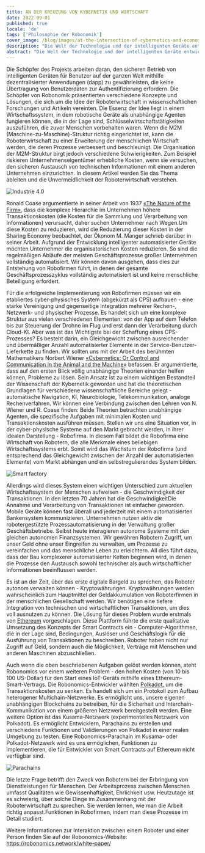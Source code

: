 ```yaml
---
title: AN DER KREUZUNG VON KYBERNETIK UND WIRTSCHAFT
date: 2022-09-01
published: true
locale: 'de'
tags: ['Philosophie der Robonomik']
cover_image: /blog/images/at-the-intersection-of-cybernetics-and-economics/сover_1.jpg
description: "Die Welt der Technologie und der intelligenten Geräte entwickelt sich aktiv weiter. Neue Gadgets und Systeme tauchen jeden Tag auf. Sie helfen, das menschliche Leben zu vereinfachen und zu verbessern. Dies ist jedoch nicht die einzige Aufgabe. Eines der Hindernisse für die Robotertechnologie ist das hohe Maß an Gerätesicherheit und Datenschutz für Benutzer. Die Entwickler von Robonomik arbeiten seit 7 Jahren an dieser Aufgabe."
abstract: "Die Welt der Technologie und der intelligenten Geräte entwickelt sich aktiv weiter. Neue Gadgets und Systeme tauchen jeden Tag auf. Sie helfen, das menschliche Leben zu vereinfachen und zu verbessern. Dies ist jedoch nicht die einzige Aufgabe. Eines der Hindernisse für die Robotertechnologie ist das hohe Maß an Gerätesicherheit und Datenschutz für Benutzer. Die Entwickler von Robonomik arbeiten seit 7 Jahren an dieser Aufgabe."
---
```


Die Schöpfer des Projekts arbeiten daran, den sicheren Betrieb von intelligenten Geräten für Benutzer auf der ganzen Welt mithilfe dezentralisierter Anwendungen (dapp) zu gewährleisten, die keine Übertragung von Benutzerdaten zur Authentifizierung erfordern. Die Schöpfer von Robonomik präsentierten verschiedene Konzepte und Lösungen, die sich um die Idee der Roboterwirtschaft in wissenschaftlichen Forschungen und Artikeln vereinten. Die Essenz der Idee liegt in einem Wirtschaftssystem, in dem robotische Geräte als unabhängige Agenten fungieren können, die in der Lage sind, Schlüsselwirtschaftstätigkeiten auszuführen, die zuvor Menschen vorbehalten waren. Wenn die M2M (Maschine-zu-Maschine)-Struktur richtig eingerichtet ist, kann die Roboterwirtschaft zu einer Erweiterung der menschlichen Wirtschaft werden, die deren Prozesse verbessert und beschleunigt. Die Organisation der M2M-Struktur birgt jedoch verschiedene Schwierigkeiten. Zum Beispiel riskieren Unternehmenseigentümer erhebliche Kosten, wenn sie versuchen, den sicheren Austausch von technischen Informationen mit einem anderen Unternehmen einzurichten. In diesem Artikel werden Sie das Thema ableiten und die Unvermeidlichkeit der Roboterwirtschaft verstehen.

![Industrie 4.0](/blog/images/at-the-intersection-of-cybernetics-and-economics/pic_1.jpg)

Ronald Coase argumentierte in seiner Arbeit von 1937 [«The Nature of the Firm»](https://www.jstor.org/stable/2626876), dass die komplexe Hierarchie im Unternehmen höhere Transaktionskosten (die Kosten für die Sammlung und Verarbeitung von Informationen) verursacht, daher suchen Unternehmer nach Wegen.Um diese Kosten zu reduzieren, wird die Reduzierung dieser Kosten in der Sharing Economy beobachtet, der Ökonom M. Manger schrieb darüber in seiner Arbeit. Aufgrund der Entwicklung intelligenter automatisierter Geräte möchten Unternehmer die organisatorischen Kosten reduzieren. So sind die regelmäßigen Abläufe der meisten Geschäftsprozesse großer Unternehmen vollständig automatisiert. Wir können davon ausgehen, dass dies zur Entstehung von Robofirmen führt, in denen der gesamte Geschäftsprozesszyklus vollständig automatisiert ist und keine menschliche Beteiligung erfordert.

Für die erfolgreiche Implementierung von Robofirmen müssen wir ein etabliertes cyber-physisches System (abgekürzt als CPS) aufbauen - eine starke Vereinigung und gegenseitige Integration mehrerer Rechen-, Netzwerk- und physischer Prozesse. Es handelt sich um eine komplexe Struktur aus vielen verschiedenen Elementen: von der App auf dem Telefon bis zur Steuerung der Drohne im Flug und erst dann der Verarbeitung durch Cloud-KI. Aber was ist das Wichtigste bei der Schaffung eines CPS-Prozesses? Es besteht darin, ein Gleichgewicht zwischen ausreichender und übermäßiger Anzahl automatisierter Elemente in der Service-Benutzer-Lieferkette zu finden. Wir sollten uns mit der Arbeit des berühmten Mathematikers Norbert Wiener [«Cybernetics: Or Control and Communication in the Animal and the Machine»](https://mitpress.mit.edu/books/cybernetics-or-control-and-communication-animal-and-machine-reissue-1961-second-edition) befassen. Er argumentierte, dass auf den ersten Blick völlig unabhängige Theorien einander helfen können, Probleme zu lösen. Sein Ansatz ist zu einem wichtigen Bestandteil der Wissenschaft der Kybernetik geworden und hat die theoretischen Grundlagen für verschiedene wissenschaftliche Bereiche gelegt - automatische Navigation, KI, Neurobiologie, Telekommunikation, analoge Rechenverfahren. Wir können eine Verbindung zwischen den Lehren von N. Wiener und R. Coase finden: Beide Theorien betrachten unabhängige Agenten, die spezifische Aufgaben mit minimalen Kosten und Transaktionskosten ausführen müssen. Stellen wir uns eine Situation vor, in der cyber-physische Systeme auf den Markt gebracht werden, in ihrer idealen Darstellung - Robofirma. In diesem Fall bildet die Robofirma eine Wirtschaft von Robotern, die alle Merkmale eines beliebigen Wirtschaftssystems erbt. Somit wird das Wachstum der Robofirma (und entsprechend das Gleichgewicht zwischen der Anzahl der automatisierten Elemente) vom Markt abhängen und ein selbstregulierendes System bilden.

![Smart factory](/blog/images/at-the-intersection-of-cybernetics-and-economics/pic_2.jpg)

Allerdings wird dieses System einen wichtigen Unterschied zum aktuellen Wirtschaftssystem der Menschen aufweisen - die Geschwindigkeit der Transaktionen. In den letzten 70 Jahren hat die GeschwindigkeitDie Annahme und Verarbeitung von Transaktionen ist einfacher geworden. Mobile Geräte können fast überall und jederzeit mit einem automatisierten Bankensystem kommunizieren. Unternehmen nutzen aktiv die robotergestützte Prozessautomatisierung in der Verwaltung großer Geschäftsbetriebe. Selbst heute interagieren autonome Systeme mit den gleichen autonomen Finanzsystemen. Wir gewähren Robotern Zugriff, um unser Geld ohne unser Eingreifen zu verwalten, um Prozesse zu vereinfachen und das menschliche Leben zu erleichtern. All dies führt dazu, dass der Bau komplexerer automatisierter Ketten beginnen wird, in denen die Prozesse den Austausch sowohl technischer als auch wirtschaftlicher Informationen beeinflussen werden.

Es ist an der Zeit, über das erste digitale Bargeld zu sprechen, das Roboter autonom verwalten können - Kryptowährungen. Kryptowährungen werden wahrscheinlich zum Hauptmittel der Geldakkumulation von Roboterfirmen in der menschlichen Gesellschaft werden. Wir benötigen eine tiefere Integration von technischen und wirtschaftlichen Transaktionen, um dies voll ausnutzen zu können. Die Lösung für dieses Problem wurde erstmals von [Ethereum](https://ethereum.org/en/whitepaper/) vorgeschlagen. Diese Plattform führte die erste qualitative Umsetzung des Konzepts der Smart Contracts ein - Computer-Algorithmen, die in der Lage sind, Bedingungen, Auslöser und Geschäftslogik für die Ausführung von Transaktionen zu beschreiben. Roboter haben nicht nur Zugriff auf Geld, sondern auch die Möglichkeit, Verträge mit Menschen und anderen Maschinen abzuschließen.

Auch wenn die oben beschriebenen Aufgaben gelöst werden können, steht Robonomics vor einem weiteren Problem - den hohen Kosten (von 10 bis 100 US-Dollar) für den Start eines IoT-Geräts mithilfe eines Ethereum-Smart-Vertrags. Die Robonomics-Entwickler wählten [Polkadot](https://polkadot.network/PolkaDotPaper.pdf), um die Transaktionskosten zu senken. Es handelt sich um ein Protokoll zum Aufbau heterogener Multichain-Netzwerke. Es ermöglicht uns, unsere eigenen unabhängigen Blockchains zu betreiben, für die Sicherheit und Interchain-Kommunikation von einem größeren Netzwerk bereitgestellt werden. Eine weitere Option ist das Kusama-Netzwerk (experimentelles Netzwerk von Polkadot). Es ermöglicht Entwicklern, Parachains zu erstellen und verschiedene Funktionen und Validierungen von Polkadot in einer realen Umgebung zu testen. Eine Robonomics-Parachain im Kusama- oder Polkadot-Netzwerk wird es uns ermöglichen, Funktionen zu implementieren, die für Entwickler von Smart Contracts auf Ethereum nicht verfügbar sind.

![Parachains](/blog/images/at-the-intersection-of-cybernetics-and-economics/pic_3.jpg)

Die letzte Frage betrifft den Zweck von Robotern bei der Erbringung von Dienstleistungen für Menschen. Der Arbeitsprozess zwischen Menschen umfasst Qualitäten wie Gewissenhaftigkeit, Ehrlichkeit usw. Heutzutage ist es schwierig, über solche Dinge im Zusammenhang mit der Roboterwirtschaft zu sprechen. Sie werden lernen, wie man die Arbeit richtig anpasst.Funktionen in Robofirmen, indem man diese Prozesse im Detail studiert.

Weitere Informationen zur Interaktion zwischen einem Roboter und einer Person finden Sie auf der Robonomics-Website: https://robonomics.network/white-paper/